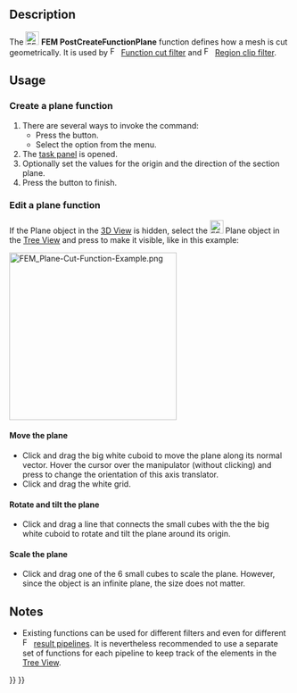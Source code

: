 <languages/>
<translate>

<!--T:1-->
{{Docnav
|[[FEM_PostFilterCalculator|Calculator Filter]]
|[[FEM_PostCreateFunctionSphere|Sphere]]
|[[FEM_Workbench|FEM]]
|IconL=FEM_PostFilterCalculator.svg
|IconR=FEM_PostCreateFunctionSphere.svg
|IconC=Workbench_FEM.svg
}}

<!--T:2-->
{{GuiCommand
|Name=FEM PostCreateFunctionPlane
|MenuLocation=Results → Filter Functions → Plane
|Workbenches=[[FEM_Workbench|FEM]]
|SeeAlso=[[FEM_tutorial|FEM tutorial]]
}}

==Description== <!--T:3-->

<!--T:4-->
The [[Image:FEM_PostCreateFunctionPlane.svg|24px]] '''FEM PostCreateFunctionPlane''' function defines how a mesh is cut geometrically. It is used by [[Image:FEM_PostFilterCutFunction.svg|16px]] [[FEM_PostFilterCutFunction|Function cut filter]] and [[Image:FEM_PostFilterClipRegion.svg|16px]] [[FEM_PostFilterClipRegion|Region clip filter]].

==Usage== <!--T:5-->

===Create a plane function=== <!--T:6-->

<!--T:7-->
# There are several ways to invoke the command:
#* Press the {{Button|[[Image:FEM_PostCreateFunctionPlane.svg|16px]] [[FEM_PostCreateFunctionPlane|Plane]]}} button.
#* Select the {{MenuCommand|Results → Filter Functions → [[Image:FEM_PostCreateFunctionPlane.svg|16px]] Plane}} option from the menu.
# The [[Task_Panel|task panel]] is opened.
# Optionally set the values for the origin and the direction of the section plane.
# Press the {{Button|OK}} button to finish.

===Edit a plane function=== <!--T:8-->

<!--T:9-->
If the Plane object in the [[3D_View|3D View]] is hidden, select the [[Image:FEM_PostCreateFunctionPlane.svg|24px]] Plane object in the [[Tree_View|Tree View]] and press {{KEY|Space}} to make it visible, like in this example:

</translate>
[[File:FEM_Plane-Cut-Function-Example.png|300px]]
<translate>

====Move the plane==== <!--T:10-->

<!--T:11-->
* Click and drag the big white cuboid to move the plane along its normal vector. Hover the cursor over the manipulator (without clicking) and press {{KEY|Ctrl}} to change the orientation of this axis translator.
* Click and drag the white grid.

====Rotate and tilt the plane==== <!--T:12-->

<!--T:13-->
* Click and drag a line that connects the small cubes with the the big white cuboid to rotate and tilt the plane around its origin.

====Scale the plane==== <!--T:14-->

<!--T:15-->
* Click and drag one of the 6 small cubes to scale the plane. However, since the object is an infinite plane, the size does not matter.

==Notes== <!--T:16-->

<!--T:17-->
* Existing functions can be used for different filters and even for different [[Image:FEM_PostPipelineFromResult.svg|16px]] [[FEM_PostPipelineFromResult|result pipelines]]. It is nevertheless recommended to use a separate set of functions for each pipeline to keep track of the elements in the [[Tree_View|Tree View]].


<!--T:18-->
{{Docnav
|[[FEM_PostFilterCalculator|Calculator Filter]]
|[[FEM_PostCreateFunctionSphere|Sphere]]
|[[FEM_Workbench|FEM]]
|IconL=FEM_PostFilterCalculator.svg
|IconR=FEM_PostCreateFunctionSphere.svg
|IconC=Workbench_FEM.svg
}}

</translate>
{{FEM_Tools_navi{{#translation:}}}}
{{Userdocnavi{{#translation:}}}}